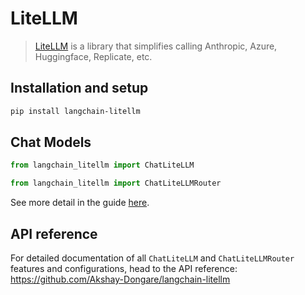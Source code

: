 # LiteLLM

>[LiteLLM](https://github.com/BerriAI/litellm) is a library that simplifies calling Anthropic, Azure, Huggingface, Replicate, etc.

## Installation and setup

```bash
pip install langchain-litellm
```

## Chat Models
```python
from langchain_litellm import ChatLiteLLM
```
```python
from langchain_litellm import ChatLiteLLMRouter
```
See more detail in the guide [here](/docs/integrations/chat/litellm).

## API reference
For detailed documentation of all `ChatLiteLLM` and `ChatLiteLLMRouter` features and configurations, head to the API reference: https://github.com/Akshay-Dongare/langchain-litellm
